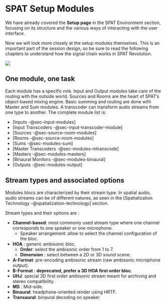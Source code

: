 # SPAT Setup Modules

We have already covered the **Setup page** in the SPAT Environment section, focusing on its structure and the various ways of interacting with the user interface.

Now we will look more closely at the setup modules themselves. This is an important part of the session design, so be sure to read the following chapters to understand how the signal chain works in SPAT Revolution.

![](https://flux-shared.s3.amazonaws.com/doc_images/SpatR/Setup/complexSetup.png)

## One module, one task

Each module has a specific role. Input and Output modules take care of the routing with the outside world. Sources and Rooms are the heart of SPAT's object-based mixing engine. Basic summing and routing are done with Master and Sum modules. A transcoder can transform audio streams from one type to another. The complete module list is:

* [Inputs -@sec-input-modules]
* [Input Transcoders -@sec-input-transcoder-module]
* [Sources -@sec-source-room-modules]
* [Rooms -@sec-source-room-modules]
* [Sums -@sec-modules-sum]
* [Master Transcoders -@sec-modules-mtranscode]
* [Masters -@sec-modules-masters]
* [Binaural Monitors -@sec-modules-binaural]
* [Outputs -@sec-modules-output]

## Stream types and associated options

Modules blocs are characterized by their stream type. In spatial audio, audio streams can be of different natures, as seen in the [Spatialization Technology -@spatialization-technology] section.

Stream types and their options are :

+ **Channel-based**: most commonly used stream type where one channel corresponds to one speaker or one microphone.
  + Speaker arrangement: allow to select the channel configuration of the bloc.
+ **HOA** : generic ambisonic bloc.
  + **Order**: select the ambisonic order from 1 to 7.
  + **Dimension** : select between a 2D or 3D sound scene.
+ **A-Format**: pre-encoding ambisonic stream (raw ambisonic microphone output).
+ **B-Format** : **deprecated, prefer a 3D HOA first order bloc.**
+ **UHJ**: special 3D first order ambisonic stream meant for archiving and stereo compatibility.
+ **MS** : Mid-side.
+ **Binaural**: headphone-oriented render using HRTF.
+ **Transaural**: binaural decoding on speaker.
